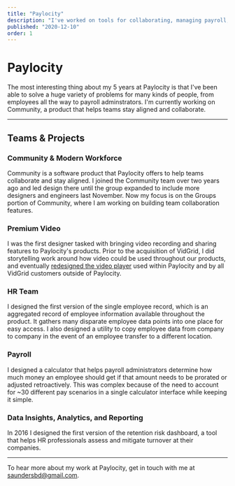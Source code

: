 ```yaml
---
title: "Paylocity"
description: "I've worked on tools for collaborating, managing payroll, and performing HR functions in my time at Paylocity."
published: "2020-12-10"
order: 1
---
```


# Paylocity

<p className="large">
  The most interesting thing about my 5 years at Paylocity is that I've been
  able to solve a huge variety of problems for many kinds of people, from
  employees all the way to payroll adminstrators. I'm currently working on
  Community, a product that helps teams stay aligned and collaborate.
</p>

---

## Teams & Projects

### Community & Modern Workforce

Community is a software product that Paylocity offers to help teams collaborate and stay aligned. I joined the Community team over two years ago and led design there until the group expanded to include more designers and engineers last November. Now my focus is on the Groups portion of Community, where I am working on building team collaboration features.

<PostImage
  alt="A little Community logo"
  src="/images/projects/paylocity/pcty-community.png"
  width="1600"
  height="544"
/>

### Premium Video

I was the first designer tasked with bringing video recording and sharing features to Paylocity's products. Prior to the acquisition of VidGrid, I did storytelling work around how video could be used throughout our products, and eventually [redesigned the video player](/projects/vidgrid) used within Paylocity and by all VidGrid customers outside of Paylocity.

<PostImage
  alt="A grid of icons"
  caption="A grid of icons developed for the video player"
  src="/images/projects/paylocity/pcty-vidgrid.png"
  width="1320"
  height="1104"
/>

### HR Team

I designed the first version of the single employee record, which is an aggregated record of employee information available throughout the product. It gathers many disparate employee data points into one place for easy access. I also designed a utility to copy employee data from company to company in the event of an employee transfer to a different location.

### Payroll

I designed a calculator that helps payroll administrators determine how much money an employee should get if that amount needs to be prorated or adjusted retroactively. This was complex because of the need to account for ~30 different pay scenarios in a single calculator interface while keeping it simple.

<PostImage
  alt="A calendar picker designed for the prorated pay project"
  caption="A calendar picker designed for the prorated pay project"
  src="/images/projects/paylocity/pcty-prorated-calendar.png"
  width="1600"
  height="1000"
/>

### Data Insights, Analytics, and Reporting

In 2016 I designed the first version of the retention risk dashboard, a tool that helps HR professionals assess and mitigate turnover at their companies.

---

To hear more about my work at Paylocity, get in touch with me at [saundersbd@gmail.com](mailto:saundersbd@gmail.com).
